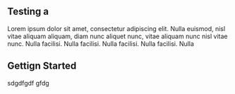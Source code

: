 <div
  style={{
    display: 'flex',
    flexDirection: 'column',
    alignItems: 'center',
    marginTop: '2em',
  }}
>
</div>

## Testing a

Lorem ipsum dolor sit amet, consectetur adipiscing elit. Nulla euismod, nisl
vitae aliquam aliquam, diam nunc aliquet nunc, vitae aliquam nunc nisl vitae
nunc. Nulla facilisi. Nulla facilisi. Nulla facilisi. Nulla facilisi. Nulla

## Gettign Started
sdgdfgdf gfdg